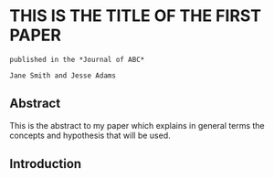 # THIS IS THE TITLE OF THE FIRST PAPER

```block
published in the *Journal of ABC*
```
```block
Jane Smith and Jesse Adams
```

## Abstract {-}

This is the abstract to my paper which explains in
general terms the concepts and hypothesis that will be used.

## Introduction